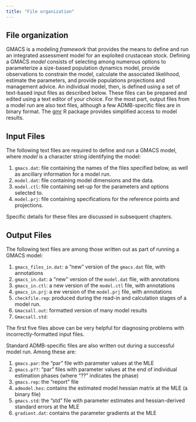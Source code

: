 ```yaml
---
title: "File organization"
---
```

## File organization {#sec-files}

GMACS is a modeling *framework* that provides the means to define and run an integrated assessment model for an exploited crustacean stock. Defining a GMACS *model* consists of selecting among numerous options to parameterize a size-based population dynamics model, provide observations to constrain the model, calculate the associated likelihood, estimate the parameters, and provide populations projections and management advice. An individual model, then, is defined using a set of text-based input files as described below. These files can be prepared and edited using a text editor of your choice. For the most part, output files from a model run are also text files, although a few ADMB-specific files are in binary format. The [gmr](https://github.com/GMACS-project/gmr.git) R package provides simplified access to model results.

## Input Files

The following text files are required to define and run a GMACS model, where *model* is a character string identifying the model:

  1. `gmacs.dat`: file containing the names of the files specified below, as well as ancillary information for a model run.
  2. `model.dat`: file containing model dimensions and the data.
  3. `model.ctl`: file containing set-up for the parameters and options selected to.
  4. `model.prj`: file containing specifications for the reference points and projections.
  
Specific details for these files are discussed in subsequent chapters.

## Output Files

The following text files are among those written out as part of running a GMACS model:

  1. `gmacs_files_in.dat`: a "new" version of the `gmacs.dat` file, with annotations
  2. `gmacs_in.dat`: a "new" version of the `model.dat` file, with annotations 
  3. `gmacs_in.ctl`: a new version of the `model.ctl` file, with annotations 
  4. `gmacs_in.prj`: a ew version of the `model.prj` file, with annotations 
  5. `checkfile.rep`: produced during the read-in and calculation stages of a model run.
  6. `Gmacsall.out`: formatted version of many model results
  7. `Gmacsall.std`: 
  
The first five files above can be very helpful for diagnosing problems with incorrectly-formatted input files.
  
Standard ADMB-specific files are also written out during a successful model run. Among these are:

  1. `gmacs.par`: the "par" file with parameter values at the MLE 
  2. `gmacs.p??`: "par" files with parameter values at the end of individual estimation phases (where "??" indicates the phase)
  3. `gmacs.rep`: the "report" file
  4. `admodel.hes`: contains the estimated model hessian matrix at the MLE (a binary file)
  4. `gmacs.std`: the "std" file with parameter estimates and hessian-derived standard errors at the MLE
  7. `gradient.dat`: contains the parameter gradients at the MLE
  
  
  